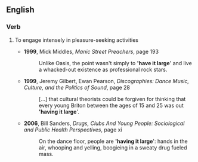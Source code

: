 ==English==
===Verb===
{{en-verb|inf=to [[have]] [[it]] [[large]]|has it large|having it large|had it large}}
# {{idiom}} To engage intensely in pleasure-seeking activities
#* '''1999''', Mick Middles, ''Manic Street Preachers'', page 193
#*: Unlike Oasis, the point wasn't simply to ''''have it large'''' and live a whacked-out existence as professional rock stars.
#* '''1999''', Jeremy Gilbert, Ewan Pearson, ''Discographies: Dance Music, Culture, and the Politics of Sound'', page 28
#*: […] that cultural theorists could be forgiven for thinking that every young Briton between the ages of 15 and 25 was out ''''having it large''''. 
#* '''2006''', Bill Sanders, ''Drugs, Clubs And Young People: Sociological and Public Health Perspectives'', page xi
#*: On the dance floor, people are ''''having it large'''': hands in the air, whooping and yelling, boogieing in a sweaty drug fueled mass.